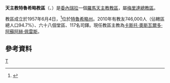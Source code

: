 {{Infobox Roman Catholic diocese
|Roman Catholic Diocese of = 天主教特魯希略教區
|Latin name of diocese = Dioecesis Truxillensis in Venetiola
|image =Trujillo in Venezuela.svg
|caption = 教區範圍
|location = [[委內瑞拉|委內瑞拉]]
|territory = [[特魯希略州|特魯希略州]]
|population =746,000
|rite = 拉丁禮
|patron = 
|province = 梅里達
|established = 1957年
|cathedral = 和平之母主教座堂
|副主教座堂 =
|leadership = 主教
|website =
|教宗 = 
|metropolitan =
|ordinary = 卡斯托·奧斯瓦爾多·阿蘇阿赫·佩雷斯
|coadjutor bishop = 
|emeritus = 
}}

'''天主教特魯希略教區'''（{{lang-la|Dioecesis Truxillensis in Venetiola}}、{{lang-es|Diócesis de Trujillo}}）是[[委內瑞拉|委內瑞拉]]一個[[羅馬天主教|羅馬天主教]][[教區|教區]]，屬[[天主教梅里達總教區|梅里達總教區]]。

教區成立於1957年6月4日，<ref>{{cite journal
|journal=[[宗座公報|宗座公報]]
|publisher=梵蒂岡出版社
|date=1957年
|volume=49
|title=''In maximis officii''
|page=996
|url=http://www.vatican.va/archive/aas/documents/AAS%2049%20%5B1957%5D%20-%20ocr.pdf
|access-date=2013-06-28
|archive-date=2010-03-27
|archive-url=https://web.archive.org/web/20100327070714/http://www.vatican.va/archive/aas/documents/AAS%2049%20%5B1957%5D%20-%20ocr.pdf
|dead-url=no
}}</ref>位於[[特魯希略州|特魯希略州]]。2010年有教友746,000人（佔轄區總人口94.7%）、六十八個堂區、117名司鐸。現任教區主教為[[卡斯托·奧斯瓦爾多·阿蘇阿赫·佩雷斯|卡斯托·奧斯瓦爾多·阿蘇阿赫·佩雷斯]]。

==參考資料==
{{reflist}}
{{委內瑞拉天主教教區}}

[[Category:委內瑞拉天主教教區|T]]